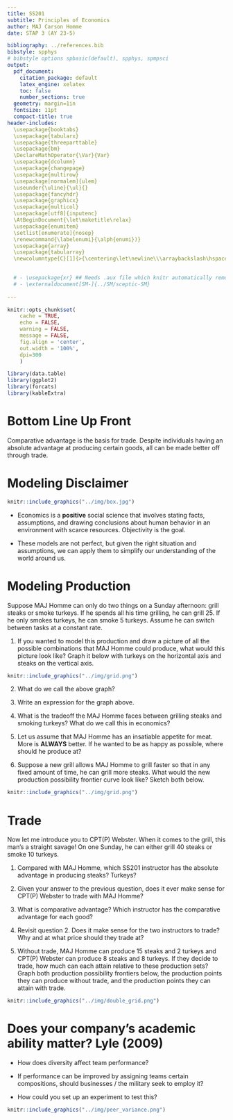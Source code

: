 ```yaml
---
title: SS201
subtitle: Principles of Economics
author: MAJ Carson Homme
date: STAP 3 (AY 23-5)

bibliography: ../references.bib
bibstyle: spphys
# bibstyle options spbasic(default), spphys, spmpsci
output:
  pdf_document:
    citation_package: default
    latex_engine: xelatex
    toc: false
    number_sections: true
  geometry: margin=1in
  fontsize: 11pt
  compact-title: true
header-includes: 
  \usepackage{booktabs}
  \usepackage{tabularx}
  \usepackage{threeparttable}
  \usepackage{bm}
  \DeclareMathOperator{\Var}{Var}
  \usepackage{dcolumn}
  \usepackage{changepage}
  \usepackage{multirow}
  \usepackage[normalem]{ulem}
  \useunder{\uline}{\ul}{}
  \usepackage{fancyhdr}
  \usepackage{graphicx}
  \usepackage{multicol}
  \usepackage[utf8]{inputenc}
  \AtBeginDocument{\let\maketitle\relax}
  \usepackage{enumitem}
  \setlist[enumerate]{nosep}
  \renewcommand{\labelenumi}{\alph{enumi})}
  \usepackage{array}
  \usepackage{tabularray}
  \newcolumntype{C}[1]{>{\centering\let\newline\\\arraybackslash\hspace{0pt}}m{#1}}

  
  # - \usepackage{xr} ## Needs .aux file which knitr automatically removes
  # - \externaldocument[SM-]{../SM/sceptic-SM}
  
---
```


```r
knitr::opts_chunk$set(
	cache = TRUE, 
	echo = FALSE, 
	warning = FALSE,
	message = FALSE,
	fig.align = 'center',
	out.width = '100%',
	dpi=300
	)
```

```r
library(data.table)
library(ggplot2)
library(forcats)
library(kableExtra)
```


\fancyhf{}
\begin{center}
    \Large
    \textbf{
    \textit{SS201: Principles of Economics} \\ 
    STAP 3 (AY 23-5) \\ 
    }
    Lesson 1: Economic Methods, Models, and Gains from Exchange
\end{center}
\fancyfoot[C]{\thepage}

# Bottom Line Up Front {#sec:bluf}
Comparative advantage is the basis for trade. Despite individuals having an absolute advantage at producing certain goods, all can be made better off through trade. 

# Modeling Disclaimer {#sec:model}
```r
knitr::include_graphics("../img/box.jpg")
```
\begin{center}
  \textit{``All models are wrong, but some are useful.''} \\
  - George Box
\end{center}

- Economics is a **positive** social science that involves stating facts, assumptions, and drawing conclusions about human behavior in an environment with scarce resources. Objectivity is the goal.

- These models are not perfect, but given the right situation and assumptions, we can apply them to simplify our understanding of the world around us.

\pagebreak

# Modeling Production {#sec:prod}

Suppose MAJ Homme can only do two things on a Sunday afternoon: grill steaks or smoke turkeys. If he spends all his time grilling, he can grill 25. If he 
only smokes turkeys, he can smoke 5 turkeys. Assume he can switch between tasks at a constant rate.

1. If you wanted to model this production and draw a picture of all the possible combinations that MAJ Homme could produce, what would this picture look like? Graph it below with turkeys on the horizontal axis and steaks on the vertical axis.
```r
knitr::include_graphics("../img/grid.png")
```

2. What do we call the above graph?
  \vspace{2cm}

3. Write an expression for the graph above.
  \pagebreak

4. What is the tradeoff the MAJ Homme faces between grilling steaks and smoking turkeys? What do we call this in economics?
  \vspace{2cm}

5. Let us assume that MAJ Homme has an insatiable appetite for meat. More is **ALWAYS** better. If he wanted to be as happy as possible, where should he produce at?  
  \vspace{2cm}

6. Suppose a new grill allows MAJ Homme to grill faster so that in any fixed amount of time, he can grill more steaks.  What would the new production possibility frontier curve look like? Sketch both below.

```r
knitr::include_graphics("../img/grid.png")
```

\pagebreak
# Trade
Now let me introduce you to CPT(P) Webster. When it comes to the grill, this man's a straight savage! On one Sunday, he can either grill 40 steaks or smoke 10 turkeys.

1. Compared with MAJ Homme, which SS201 instructor has the absolute advantage in producing steaks? Turkeys? 
  \vspace{3cm}

2. Given your answer to the previous question, does it ever make sense for CPT(P) Webster to trade with MAJ Homme?
  \vspace{3cm}
  
3. What is comparative advantage? Which instructor has the comparative advantage for each good?
  \vspace{3cm}
  
4. Revisit question 2. Does it make sense for the two instructors to trade? Why and at what price should they trade at?
  \vspace{3cm}

\pagebreak

5. Without trade, MAJ Homme can produce 15 steaks and 2 turkeys and CPT(P) Webster can produce 8 steaks and 8 turkeys. If they decide to trade, how much can each attain relative to these production sets? Graph both production possibility frontiers below, the production points they can produce without trade, and the production points they can attain with trade.

```r
knitr::include_graphics("../img/double_grid.png")
```

\pagebreak

# Does your company's academic ability matter? Lyle (2009)

- How does diversity affect team performance?

- If performance can be improved by assigning teams certain compositions, should businesses / the military seek to employ it?

- How could you set up an experiment to test this?

```r
knitr::include_graphics("../img/peer_variance.png")
```
